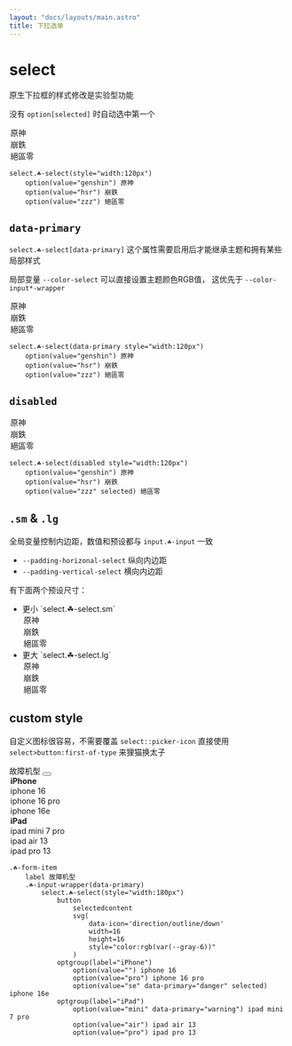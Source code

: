 ```yaml
---
layout: "docs/layouts/main.astro"
title: 下拉选单
---
```




# select

原生下拉框的样式修改是实验型功能

没有 `option[selected]` 时自动选中第一个

<T tag="select" class="☘-select" style="width:120px">
    <option value="genshin">原神</option>
    <option value="hsr">崩鉄</option>
    <option value="zzz">絕區零</option>
</T>

```pug
select.☘-select(style="width:120px")
    option(value="genshin") 原神
    option(value="hsr") 崩鉄
    option(value="zzz") 絕區零
```


## `data-primary`

`select.☘-select[data-primary]` 这个属性需要启用后才能继承主题和拥有某些局部样式

局部变量 `--color-select` 可以直接设置主题颜色RGB值， 这优先于 `--color-input*-wrapper` 

<T tag="select" class="☘-select" data-primary style="width:120px">
    <option value="genshin">原神</option>
    <option value="hsr">崩鉄</option>
    <option value="zzz">絕區零</option>
</T>

```pug
select.☘-select(data-primary style="width:120px")
    option(value="genshin") 原神
    option(value="hsr") 崩鉄
    option(value="zzz") 絕區零
```


## `disabled`

<T tag="select" class="☘-select" disabled style="width:120px">
    <option value="genshin">原神</option>
    <option value="hsr">崩鉄</option>
    <option value="zzz" selected>絕區零</option>
</T>

```pug
select.☘-select(disabled style="width:120px")
    option(value="genshin") 原神
    option(value="hsr") 崩鉄
    option(value="zzz" selected) 絕區零
```


## `.sm` & `.lg`

全局变量控制内边距，数值和预设都与 `input.☘-input` 一致

- `--padding-horizonal-select` 纵向内边距
- `--padding-vertical-select` 横向内边距

有下面两个预设尺寸：

-   <T class="☘-form-item">
        <label>更小 `select.☘-select.sm`</label>
        <T class="☘-input-wrapper" data-primary>
            <T tag="select" class="☘-select sm" style="width:90px">
                <option value="genshin">原神</option>
                <option value="hsr">崩鉄</option>
                <option value="zzz">絕區零</option>
            </T>
        </T>
    </T>
-   <T class="☘-form-item">
        <label>更大 `select.☘-select.lg`</label>
        <T class="☘-input-wrapper" data-primary>
            <T tag="select" class="☘-select lg" style="width:90px">
                <option value="genshin">原神</option>
                <option value="hsr">崩鉄</option>
                <option value="zzz">絕區零</option>
            </T>
        </T>
    </T>



## custom style

自定义图标很容易，不需要覆盖 `select::picker-icon` 直接使用 `select>button:first-of-type` 来狸猫换太子

<T class="☘-form-item">
    <label>故障机型</label>
    <T class="☘-input-wrapper" data-primary>
        <T tag="select" class="☘-select" style="width:180px">
            <button>
                <selectedcontent></selectedcontent>
                <Icon
                    name="direction/outline/down"
                    width={16}
                    height={16}
                    style="color:rgb(var(--gray-6))"
                />
            </button>
            <optgroup label="iPhone">
                <option value="">iphone 16</option>
                <option value="pro">iphone 16 pro</option>
                <option value="se" data-primary="danger" selected>iphone 16e</option>
            </optgroup>
            <optgroup label="iPad">
                <option value="mini" data-primary="warning">ipad mini 7 pro</option>
                <option value="air">ipad air 13</option>
                <option value="pro">ipad pro 13</option>
            </optgroup>
        </T>
    </T>
</T>

```pug
.☘-form-item
    label 故障机型
    .☘-input-wrapper(data-primary)
        select.☘-select(style="width:180px")
            button
                selectedcontent
                svg(
                    data-icon='direction/outline/down'
                    width=16
                    height=16
                    style="color:rgb(var(--gray-6))"
                )
            optgroup(label="iPhone")
                option(value="") iphone 16
                option(value="pro") iphone 16 pro
                option(value="se" data-primary="danger" selected) iphone 16e
            optgroup(label="iPad")
                option(value="mini" data-primary="warning") ipad mini 7 pro
                option(value="air") ipad air 13
                option(value="pro") ipad pro 13
```

